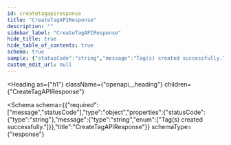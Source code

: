 ```yaml
---
id: createtagapiresponse
title: "CreateTagAPIResponse"
description: ""
sidebar_label: "CreateTagAPIResponse"
hide_title: true
hide_table_of_contents: true
schema: true
sample: {"statusCode":"string","message":"Tag(s) created successfully."}
custom_edit_url: null
---
```



<Heading
  as={"h1"}
  className={"openapi__heading"}
  children={"CreateTagAPIResponse"}
>
</Heading>





<Schema
  schema={{"required":["message","statusCode"],"type":"object","properties":{"statusCode":{"type":"string"},"message":{"type":"string","enum":["Tag(s) created successfully."]}},"title":"CreateTagAPIResponse"}}
  schemaType={"response"}
>
  
</Schema>
            